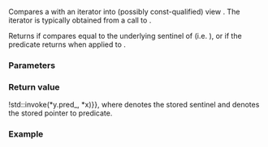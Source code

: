 {{title|1= operator=={{small|(ranges::take_while_view::''sentinel'')}}}}
{{cpp/ranges/take_while_view/navbar}}

{{ddcl|since=c++20|1=
friend constexpr bool operator==( const ranges::iterator_t&lt;Base&gt;&amp; x,
                                  const /*sentinel*/&amp; y );
}}

Compares a {{c|take_while_view::/*sentinel*/}} with an iterator into (possibly const-qualified) view {{tt|V}}. The iterator is typically obtained from a call to {{ltt|cpp/ranges/take_while_view/begin|take_while_view::begin}}.

Returns {{c|true}} if {{c|x}} compares equal to the underlying sentinel of {{c|y}} (i.e. {{rlpt|base|y.base()}}), or if the predicate returns {{c|false}} when applied to {{c|*x}}.

{{cpp/hidden friend|{{tt|take_while_view::''sentinel''&lt;Const&gt;}}}}

{{cpp/note synthesized eq}}

===Parameters===
{{par begin}}
{{par|x|iterator to compare}}
{{par|y|sentinel to compare}}
{{par end}}

===Return value===
{{c|1= y.end_ == x {{!!}} !std::invoke(*y.pred_, *x)}}, where {{tti|end_}} denotes the stored sentinel and {{tti|pred_}} denotes the stored pointer to predicate.

===Example===
{{example
|code=
|output=
}}

{{langlinks|es|ja|ru|zh}}